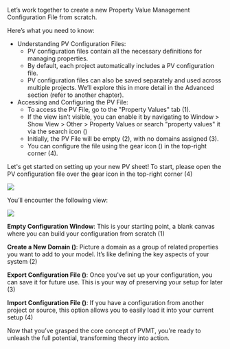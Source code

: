 Let’s work together to create a new Property Value Management Configuration File from scratch.

Here’s what you need to know:

- Understanding PV Configuration Files:
  - PV configuration files contain all the necessary definitions for managing properties.
  - By default, each project automatically includes a PV configuration file.
  - PV configuration files can also be saved separately and used across multiple projects. We’ll explore this in more detail in the Advanced section (refer to another chapter).
- Accessing and Configuring the PV File:
  - To access the PV File, go to the "Property Values" tab (1).
  - If the view isn’t visible, you can enable it by navigating to Window > Show View > Other > Property Values or search "property values" it via the search icon (<CaIcon name="search"/>)
  - Initially, the PV File will be empty (2), with no domains assigned (3).
  - You can configure the file using the gear icon (<CaIcon name="openCurrentConfigFile"/>) in the top-right corner (4).

Let's get started on setting up your new PV sheet! To start, please open the PV configuration file over the gear icon in the top-right corner (4)

![](./open-pv-configuration-file.png)

You’ll encounter the following view:

![](./pv-configuration-file.png)

**Empty Configuration Window**: This is your starting point, a blank canvas where you can build your configuration from scratch (1)

**Create a New Domain (<CaIcon name="newDomain" />)**: Picture a domain as a group of related properties you want to add to your model. It’s like defining the key aspects of your system (2)

**Export Configuration File (<CaIcon name="exportConfig" />)**: Once you've set up your configuration, you can save it for future use. This is your way of preserving your setup for later (3)

**Import Configuration File (<CaIcon name="importConfig" />)**: If you have a configuration from another project or source, this option allows you to easily load it into your current setup (4)

Now that you’ve grasped the core concept of PVMT, you're ready to unleash the full potential, transforming theory into action.

